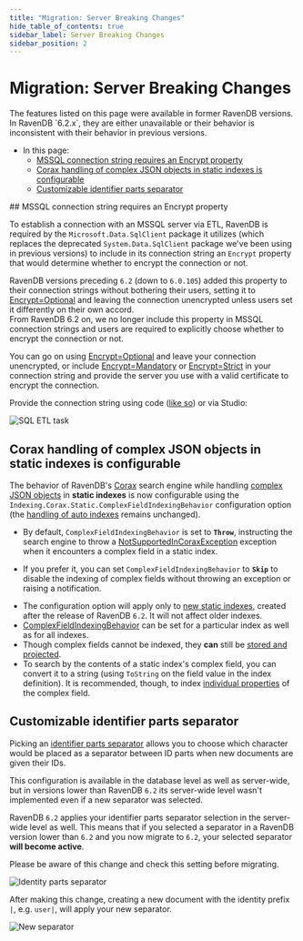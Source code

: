 ```yaml
---
title: "Migration: Server Breaking Changes"
hide_table_of_contents: true
sidebar_label: Server Breaking Changes
sidebar_position: 2
---
```



# Migration: Server Breaking Changes
<Admonition type="note" title="">
The features listed on this page were available in former RavenDB versions.  
In RavenDB `6.2.x`, they are either unavailable or their behavior is inconsistent 
with their behavior in previous versions.  

* In this page:  
   * [MSSQL connection string requires an Encrypt property](../../migration/server/server-breaking-changes.mdx#mssql-connection-string-requires-an-encrypt-property)  
   * [Corax handling of complex JSON objects in static indexes is configurable](../../migration/server/server-breaking-changes.mdx#corax-handling-of-complex-json-objects-in-static-indexes-is-configurable)  
   * [Customizable identifier parts separator](../../migration/server/server-breaking-changes.mdx#customizable-identifier-parts-separator)  

</Admonition>
## MSSQL connection string requires an Encrypt property

To establish a connection with an MSSQL server via ETL, RavenDB is required 
by the `Microsoft.Data.SqlClient` package it utilizes (which replaces the 
deprecated `System.Data.SqlClient` package we've been using in previous versions) 
to include in its connection string an `Encrypt` property that would determine 
whether to encrypt the connection or not.  

RavenDB versions preceding `6.2` (down to `6.0.105`) added this property 
to their connection strings without bothering their users, setting it to 
[Encrypt=Optional](https://learn.microsoft.com/en-us/dotnet/api/microsoft.data.sqlclient.sqlconnectionencryptoption.optional?view=sqlclient-dotnet-standard-5.2#microsoft-data-sqlclient-sqlconnectionencryptoption-optional) 
and leaving the connection unencrypted unless users set it differently on 
their own accord.  
From RavenDB 6.2 on, we no longer include this property in MSSQL connection 
strings and users are required to explicitly choose whether to encrypt the 
connection or not.  

You can go on using [Encrypt=Optional](https://learn.microsoft.com/en-us/dotnet/api/microsoft.data.sqlclient.sqlconnectionencryptoption.optional?view=sqlclient-dotnet-standard-5.2#microsoft-data-sqlclient-sqlconnectionencryptoption-optional) 
and leave your connection unencrypted, or include [Encrypt=Mandatory](https://learn.microsoft.com/en-us/dotnet/api/microsoft.data.sqlclient.sqlconnectionencryptoption.mandatory?view=sqlclient-dotnet-standard-5.2#microsoft-data-sqlclient-sqlconnectionencryptoption-mandatory) 
or [Encrypt=Strict](https://learn.microsoft.com/en-us/dotnet/api/microsoft.data.sqlclient.sqlconnectionencryptoption.strict?view=sqlclient-dotnet-standard-5.2#microsoft-data-sqlclient-sqlconnectionencryptoption-strict) 
in your connection string and provide the server you use with a valid certificate to encrypt the connection.  

Provide the connection string using code 
([like so](../../client-api/operations/maintenance/connection-strings/add-connection-string.mdx#add-an-sql-connection-string)) 
or via Studio:  

![SQL ETL task](./assets/breaking-changes_SQL-ETL-task.png)



## Corax handling of complex JSON objects in static indexes is configurable

The behavior of RavenDB's [Corax](../../indexes/search-engine/corax.mdx) search engine while 
handling [complex JSON objects](../../indexes/search-engine/corax.mdx#handling-of-complex-json-objects) 
in **static indexes** is now configurable using the `Indexing.Corax.Static.ComplexFieldIndexingBehavior` 
configuration option (the [handling of auto indexes](../../indexes/search-engine/corax.mdx#if-corax-encounters-a-complex-property-while-indexing) 
remains unchanged).  

* By default, `ComplexFieldIndexingBehavior` is set to **`Throw`**, instructing the search 
  engine to throw a [NotSupportedInCoraxException](../../indexes/search-engine/corax.mdx#if-corax-encounters-a-complex-property-while-indexing) 
  exception when it encounters a complex field in a static index.  

* If you prefer it, you can set `ComplexFieldIndexingBehavior` to **`Skip`** to disable the 
  indexing of complex fields without throwing an exception or raising a notification.  

<Admonition type="info" title="">

* The configuration option will apply only to [new static indexes](../../indexes/search-engine/corax.mdx#if-corax-encounters-a-complex-property-while-indexing), 
  created after the release of RavenDB `6.2`. It will not affect older indexes.  
* [ComplexFieldIndexingBehavior](../../server/configuration/indexing-configuration.mdx#indexingcoraxstaticcomplexfieldindexingbehavior) 
  can be set for a particular index as well as for all indexes.  
* Though complex fields cannot be indexed, they **can** still be [stored and projected](../../indexes/search-engine/corax.mdx#revise-index-definition-and-fields-usage).  
* To search by the contents of a static index's complex field, you can convert 
  it to a string (using `ToString` on the field value in the index definition). 
  It is recommended, though, to index [individual properties](../../indexes/search-engine/corax.mdx#index-a-simple-property-contained-in-the-complex-field) 
  of the complex field.  

</Admonition>



## Customizable identifier parts separator

Picking an [identifier parts separator](../../server/kb/document-identifier-generation.mdx#id-generation-by-server) 
allows you to choose which character would be placed as a separator between ID parts 
when new documents are given their IDs.  

This configuration is available in the database level as well as server-wide, but in 
versions lower than RavenDB `6.2` its server-wide level wasn't implemented even if 
a new separator was selected.  

RavenDB `6.2` applies your identifier parts separator selection in the server-wide level 
as well. This means that if you selected a separator in a RavenDB version lower than `6.2` 
and you now migrate to `6.2`, your selected separator **will become active**.  

Please be aware of this change and check this setting before migrating.  

![Identity parts separator](./assets/breaking-changes_identity-parts-separator.png)

After making this change, creating a new document with the identity prefix `|`, e.g. `user|`, 
will apply your new separator.  

![New separator](./assets/breaking-changes_new-separator.png)



